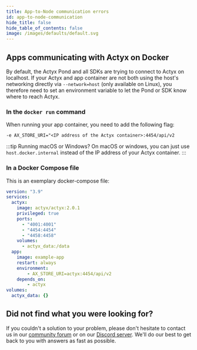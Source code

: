 ```yaml
---
title: App-to-Node communication errors
id: app-to-node-communication
hide_title: false
hide_table_of_contents: false
image: /images/defaults/default.svg
---
```


## Apps communicating with Actyx on Docker

By default, the Actyx Pond and all SDKs are trying to connect to Actyx on localhost. If your Actyx and app container are not both using the host's networking directly via `--network=host` (only available on Linux), you therefore need to set an environment variable to let the Pond or SDK know where to reach Actyx.

### In the `docker run` command

When running your app container, you need to add the following flag:

`-e AX_STORE_URI="<IP address of the Actyx container>:4454/api/v2`

:::tip Running macOS or Windows?
On macOS or windows, you can just use `host.docker.internal` instead of the IP address of your Actyx container.
:::

### In a Docker Compose file

This is an exemplary docker-compose file:

```yaml
version: "3.9"
services:
  actyx:
    image: actyx/actyx:2.0.1
    privileged: true
    ports:
      - "4001:4001"
      - "4454:4454"
      - "4458:4458"
    volumes:
      - actyx_data:/data
  app:
    image: example-app
    restart: always
    environment: 
        - AX_STORE_URI=actyx:4454/api/v2
    depends_on: 
        - actyx
volumes:
  actyx_data: {}
```

## Did not find what you were looking for?

If you couldn't a solution to your problem, please don't hesitate to contact us in our [community forum](https://groups.google.com/a/actyx.io/g/developers) or on our [Discord server](https://discord.gg/262yJhc). We'll do our best to get back to you with answers as fast as possible.
